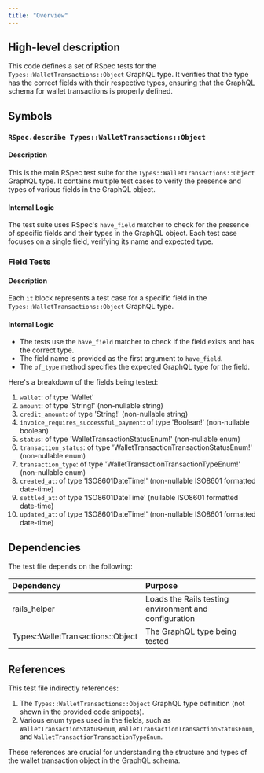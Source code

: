 ```yaml
---
title: "Overview"
---
```


## High-level description
This code defines a set of RSpec tests for the `Types::WalletTransactions::Object` GraphQL type. It verifies that the type has the correct fields with their respective types, ensuring that the GraphQL schema for wallet transactions is properly defined.

## Symbols

### `RSpec.describe Types::WalletTransactions::Object`
#### Description
This is the main RSpec test suite for the `Types::WalletTransactions::Object` GraphQL type. It contains multiple test cases to verify the presence and types of various fields in the GraphQL object.

#### Internal Logic
The test suite uses RSpec's `have_field` matcher to check for the presence of specific fields and their types in the GraphQL object. Each test case focuses on a single field, verifying its name and expected type.

### Field Tests
#### Description
Each `it` block represents a test case for a specific field in the `Types::WalletTransactions::Object` GraphQL type.

#### Internal Logic
- The tests use the `have_field` matcher to check if the field exists and has the correct type.
- The field name is provided as the first argument to `have_field`.
- The `of_type` method specifies the expected GraphQL type for the field.

Here's a breakdown of the fields being tested:

1. `wallet`: of type 'Wallet'
2. `amount`: of type 'String!' (non-nullable string)
3. `credit_amount`: of type 'String!' (non-nullable string)
4. `invoice_requires_successful_payment`: of type 'Boolean!' (non-nullable boolean)
5. `status`: of type 'WalletTransactionStatusEnum!' (non-nullable enum)
6. `transaction_status`: of type 'WalletTransactionTransactionStatusEnum!' (non-nullable enum)
7. `transaction_type`: of type 'WalletTransactionTransactionTypeEnum!' (non-nullable enum)
8. `created_at`: of type 'ISO8601DateTime!' (non-nullable ISO8601 formatted date-time)
9. `settled_at`: of type 'ISO8601DateTime' (nullable ISO8601 formatted date-time)
10. `updated_at`: of type 'ISO8601DateTime!' (non-nullable ISO8601 formatted date-time)

## Dependencies
The test file depends on the following:

| Dependency | Purpose |
|:-----------|:--------|
| rails_helper | Loads the Rails testing environment and configuration |
| Types::WalletTransactions::Object | The GraphQL type being tested |

## References
This test file indirectly references:

1. The `Types::WalletTransactions::Object` GraphQL type definition (not shown in the provided code snippets).
2. Various enum types used in the fields, such as `WalletTransactionStatusEnum`, `WalletTransactionTransactionStatusEnum`, and `WalletTransactionTransactionTypeEnum`.

These references are crucial for understanding the structure and types of the wallet transaction object in the GraphQL schema.